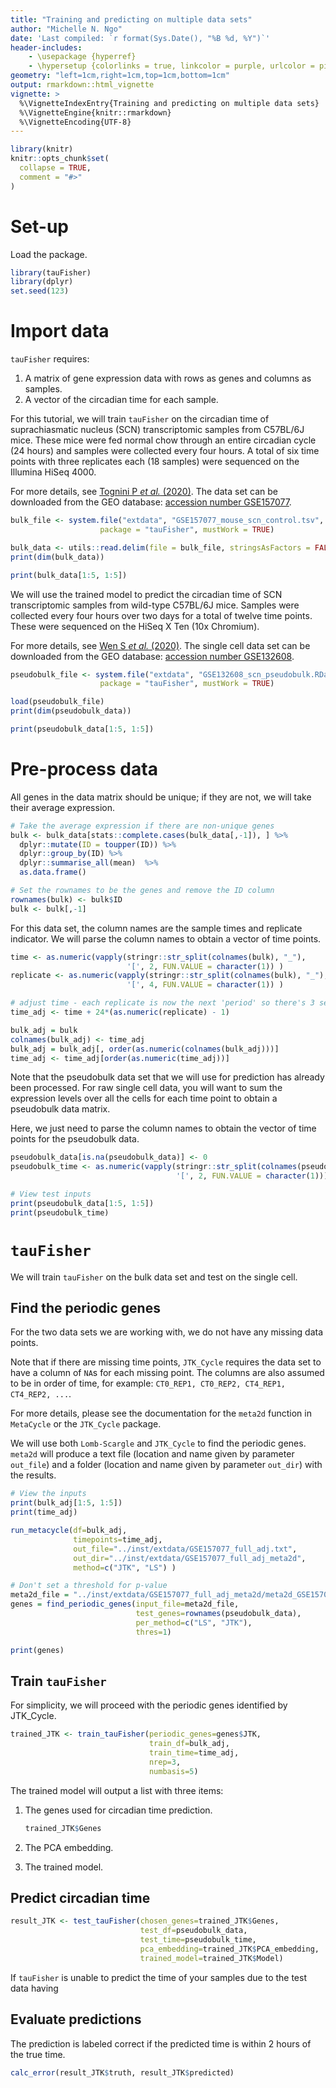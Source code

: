 ```yaml
---
title: "Training and predicting on multiple data sets"
author: "Michelle N. Ngo"
date: 'Last compiled: `r format(Sys.Date(), "%B %d, %Y")`'
header-includes:
    - \usepackage {hyperref}
    - \hypersetup {colorlinks = true, linkcolor = purple, urlcolor = pink}
geometry: "left=1cm,right=1cm,top=1cm,bottom=1cm"
output: rmarkdown::html_vignette
vignette: >
  %\VignetteIndexEntry{Training and predicting on multiple data sets}
  %\VignetteEngine{knitr::rmarkdown}
  %\VignetteEncoding{UTF-8}
---
```


```r
library(knitr)
knitr::opts_chunk$set(
  collapse = TRUE,
  comment = "#>"
)
```

# Set-up

Load the package.

```r
library(tauFisher)
library(dplyr)
set.seed(123)
```

# Import data

`tauFisher` requires:

  1. A matrix of gene expression data with rows as genes and columns as samples.  
  2. A vector of the circadian time for each sample. 
  

For this tutorial, we will train `tauFisher` on the circadian time of suprachiasmatic nucleus (SCN) transcriptomic samples from C57BL/6J mice. These mice were fed normal chow through an entire circadian cycle (24 hours) and samples were collected every four hours. A total of six time points with three replicates each (18 samples) were sequenced on the Illumina HiSeq 4000. 


For more details, see [Tognini P *et al.* (2020)](https://doi.org/10.1073/pnas.2016589117). 
The data set can be downloaded from the GEO database: [accession number GSE157077](https://www.ncbi.nlm.nih.gov/geo/query/acc.cgi?acc=GSE157077).

```r
bulk_file <- system.file("extdata", "GSE157077_mouse_scn_control.tsv", 
                    package = "tauFisher", mustWork = TRUE)

bulk_data <- utils::read.delim(file = bulk_file, stringsAsFactors = FALSE)
print(dim(bulk_data))

print(bulk_data[1:5, 1:5])
```


We will use the trained model to predict the circadian time of SCN transcriptomic samples from wild-type C57BL/6J mice. Samples were collected every four hours over two days for a total of twelve time points. These were sequenced on the HiSeq X Ten (10x Chromium).


For more details, see [Wen S *et al.* (2020)](https://doi.org/10.1038/s41593-020-0586-x). 
The single cell data set can be downloaded from the GEO database: [accession number GSE132608](https://www.ncbi.nlm.nih.gov/geo/query/acc.cgi?acc=GSE132608).


```r
pseudobulk_file <- system.file("extdata", "GSE132608_scn_pseudobulk.RData", 
                    package = "tauFisher", mustWork = TRUE)

load(pseudobulk_file)
print(dim(pseudobulk_data))

print(pseudobulk_data[1:5, 1:5])
```

# Pre-process data 

All genes in the data matrix should be unique; if they are not, we will take their average expression. 

```r
# Take the average expression if there are non-unique genes
bulk <- bulk_data[stats::complete.cases(bulk_data[,-1]), ] %>%
  dplyr::mutate(ID = toupper(ID)) %>%
  dplyr::group_by(ID) %>%
  dplyr::summarise_all(mean)  %>%
  as.data.frame()

# Set the rownames to be the genes and remove the ID column 
rownames(bulk) <- bulk$ID
bulk <- bulk[,-1]
```

For this data set, the column names are the sample times and replicate indicator. 
We will parse the column names to obtain a vector of time points. 

```r
time <- as.numeric(vapply(stringr::str_split(colnames(bulk), "_"),
                          '[', 2, FUN.VALUE = character(1)) )
replicate <- as.numeric(vapply(stringr::str_split(colnames(bulk), "_"),
                          '[', 4, FUN.VALUE = character(1)) )
```

```r
# adjust time - each replicate is now the next 'period' so there's 3 sets
time_adj <- time + 24*(as.numeric(replicate) - 1)

bulk_adj = bulk
colnames(bulk_adj) <- time_adj
bulk_adj = bulk_adj[, order(as.numeric(colnames(bulk_adj)))]
time_adj <- time_adj[order(as.numeric(time_adj))]
```


Note that the pseudobulk data set that we will use for prediction has already been processed. For raw single cell data, you will want to sum the expression levels over all the cells for each time point to obtain a pseudobulk data matrix. 

Here, we just need to parse the column names to obtain the vector of time points for the pseudobulk data. 

```r
pseudobulk_data[is.na(pseudobulk_data)] <- 0
pseudobulk_time <- as.numeric(vapply(stringr::str_split(colnames(pseudobulk_data), "CT"),
                                     '[', 2, FUN.VALUE = character(1))) 

# View test inputs
print(pseudobulk_data[1:5, 1:5])
print(pseudobulk_time)
```


# `tauFisher`

We will train `tauFisher` on the bulk data set and test on the single cell.   

## Find the periodic genes 

For the two data sets we are working with, we do not have any missing data points. 

Note that if there are missing time points, `JTK_Cycle` requires the data set to have a column of `NA`s for each missing point. 
The columns are also assumed to be in order of time, for example: `CT0_REP1, CT0_REP2, CT4_REP1, CT4_REP2, ... `.


For more details, please see the documentation for the `meta2d` function in `MetaCycle` or the `JTK_Cycle` package. 


We will use both `Lomb-Scargle` and `JTK_Cycle` to find the periodic genes.
`meta2d` will produce a text file (location and name given by parameter `out_file`) and a folder (location and name given by parameter `out_dir`) with the results. 

```r
# View the inputs
print(bulk_adj[1:5, 1:5])
print(time_adj)
```


```r
run_metacycle(df=bulk_adj, 
              timepoints=time_adj, 
              out_file="../inst/extdata/GSE157077_full_adj.txt", 
              out_dir="../inst/extdata/GSE157077_full_adj_meta2d", 
              method=c("JTK", "LS") )
```

```r
# Don't set a threshold for p-value
meta2d_file = "../inst/extdata/GSE157077_full_adj_meta2d/meta2d_GSE157077_full_adj.txt"
genes = find_periodic_genes(input_file=meta2d_file,
                            test_genes=rownames(pseudobulk_data),
                            per_method=c("LS", "JTK"),
                            thres=1)

print(genes)
```


## Train `tauFisher`

For simplicity, we will proceed with the periodic genes identified by JTK_Cycle.

```r
trained_JTK <- train_tauFisher(periodic_genes=genes$JTK,
                               train_df=bulk_adj,
                               train_time=time_adj,
                               nrep=3,
                               numbasis=5)
```

The trained model will output a list with three items:

1. The genes used for circadian time prediction.

    ```r
    trained_JTK$Genes
    ```

2. The PCA embedding. 
3. The trained model.

## Predict circadian time 


```r
result_JTK <- test_tauFisher(chosen_genes=trained_JTK$Genes,
                             test_df=pseudobulk_data,
                             test_time=pseudobulk_time,
                             pca_embedding=trained_JTK$PCA_embedding,
                             trained_model=trained_JTK$Model)
```

If `tauFisher` is unable to predict the time of your samples due to the test data having 

## Evaluate predictions

The prediction is labeled correct if the predicted time is within 2 hours of the true time. 

```r
calc_error(result_JTK$truth, result_JTK$predicted)
```

